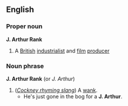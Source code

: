 ==English==
===Proper noun===
'''J. Arthur Rank'''
#A [[British]] [[industrialist]] and [[film]] [[producer]]
===Noun phrase===
'''J. Arthur Rank''' (or ''J. Arthur'')
#(''[[Cockney rhyming slang]]'') A [[wank]].
#* He's just gone in the bog for a '''J. Arthur'''.
{{pedialite}}
